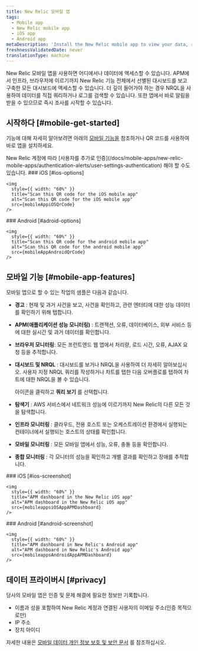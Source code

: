 ```yaml
---
title: New Relic 모바일 앱
tags:
  - Mobile app
  - New Relic mobile app
  - iOS app
  - Android app
metaDescription: 'Install the New Relic mobile app to view your data, run queries, and receive and create alerts.'
freshnessValidatedDate: never
translationType: machine
---
```






New Relic 모바일 앱을 사용하면 어디에서나 데이터에 액세스할 수 있습니다. APM에서 인프라, 브라우저에 이르기까지 New Relic 기능 전체에서 선별된 대시보드를 보고 구축한 모든 대시보드에 액세스할 수 있습니다. 더 깊이 들어가야 하는 경우 NRQL을 사용하여 데이터를 직접 쿼리하거나 로그를 검색할 수 있습니다. 또한 앱에서 바로 알림을 받을 수 있으므로 즉시 조사를 시작할 수 있습니다.

## 시작하다 [#mobile-get-started]

기능에 대해 자세히 알아보려면 아래의 [모바일 기능을](#mobile-app-features) 참조하거나 QR 코드를 사용하여 바로 앱을 설치하세요.

<Callout variant="tip">
  New Relic 계정에 따라 [사용자를 추가로 인증](/docs/mobile-apps/new-relic-mobile-apps/authentication-alerts/user-settings-authentication) 해야 할 수도 있습니다.
</Callout>

<SideBySide>
  <Side>
    ### iOS [#ios-options]

    <img
      style={{ width: "60%" }}
      title="Scan this QR code for the iOS mobile app"
      alt="Scan this QR code for the iOS mobile app"
      src={mobileAppiOSQrCode}
    />
  </Side>

  <Side>
    ### Android [#adroid-options]

    <img
      style={{ width: "60%" }}
      title="Scan this QR code for the android mobile app"
      alt="Scan this QR code for the android mobile app"
      src={mobileAppAndroidQrCode}
    />
  </Side>
</SideBySide>

## 모바일 기능 [#mobile-app-features]

모바일 앱으로 할 수 있는 작업의 샘플은 다음과 같습니다.

* **경고** : 현재 및 과거 사건을 보고, 사건을 확인하고, 관련 엔터티에 대한 성능 데이터를 확인하기 위해 탭합니다.

* **APM(애플리케이션 성능 모니터링)** : 트랜잭션, 오류, 데이터베이스, 외부 서비스 등에 대한 실시간 및 과거 데이터를 확인합니다.

* **브라우저 모니터링**: 모든 프런트엔드 웹 앱에서 처리량, 로드 시간, 오류, AJAX 요청 등을 추적합니다.

* **대시보드 및 NRQL** : 대시보드를 보거나 NRQL을 사용하여 더 자세히 알아보십시오. 사용자 지정 NRQL 쿼리를 작성하거나 차트를 탭한 다음 오버플로를 탭하여 차트에 대한 NRQL을 볼 수 있습니다.

  <Icon name="fe-more-horizontal"/>

  아이콘을 클릭하고 **쿼리 보기** 를 선택합니다.

* **탐색기** : AWS 서비스에서 네트워크 성능에 이르기까지 New Relic의 다른 모든 것을 탐색합니다.

* **인프라 모니터링** : 클라우드, 전용 호스트 또는 오케스트레이션 환경에서 실행되는 컨테이너에서 실행되는 호스트의 상태를 확인합니다.

* **모바일 모니터링** : 모든 모바일 앱에서 성능, 오류, 충돌 등을 확인합니다.

* **종합 모니터링** : 각 모니터의 성능을 확인하고 개별 결과를 확인하고 장애를 추적합니다.

<SideBySide>
  <Side>
    ### iOS [#ios-screenshot]

    <img
      style={{ width: "60%" }}
      title="APM dashboard in the New Relic iOS app"
      alt="APM dashboard in the New Relic iOS app"
      src={mobileappsiOSAppAPMDashboard}
    />
  </Side>

  <Side>
    ### Android [#android-screenshot]

    <img
      style={{ width: "60%" }}
      title="APM dashboard in New Relic's Android app"
      alt="APM dashboard in New Relic's Android app"
      src={mobileappsAndroidAppAPMDashboard}
    />
  </Side>
</SideBySide>

## 데이터 프라이버시 [#privacy]

당사의 모바일 앱은 인증 및 문제 해결에 필요한 정보만 기록합니다.

* 이름과 성을 포함하여 New Relic 계정과 연결된 사용자의 이메일 주소(인증 목적으로만)
* IP 주소
* 장치 아이디

자세한 내용은 [모바일 데이터 개인 정보 보호 및 보안 문서](/docs/mobile-monitoring/new-relic-mobile/get-started/security-mobile-apps) 를 참조하십시오.